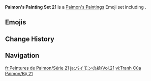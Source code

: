 {{Paimon's Paintings Infobox
|title         = Paimon's Paintings Set 21
|image         = Paimon's Paintings Set 21.png
|icon          = Icon Emoji Paimon's Paintings 21 Yaoyao 7.png
|date          = 2023-01-20
|gamedate      = 
|prev          = 20
|next          = 22
|set           = 21
|twitter       = https://twitter.com/GenshinImpact/status/1616284389297512449
|hoyolab       = https://www.hoyolab.com/article/15174473
|characters    = Yaoyao;Yuegui;Hu Tao;Ningguang;Yelan;Guoba;Alhaitham
}}
'''Paimon's Painting Set 21''' is a [[Paimon's Paintings]] Emoji set including {{Array|Yaoyao;Yuegui;Hu Tao;Ningguang;Yelan;Guoba;Alhaitham|;|[[{item}]]|,<nowiki> </nowiki>|sort=1}}.

==Emojis==
{{Paimon's Paintings Images|categories=Paimon's Paintings Set 21|nomain=1|noset=1}}

==Change History==
{{Change History|introduced=3.4}}

==Navigation==
{{Paimon's Paintings Navbox}}

[[fr:Peintures de Paimon/Série 21]]
[[ja:パイモンの絵/Vol.21]]
[[vi:Tranh Của Paimon/Bộ 21]]
